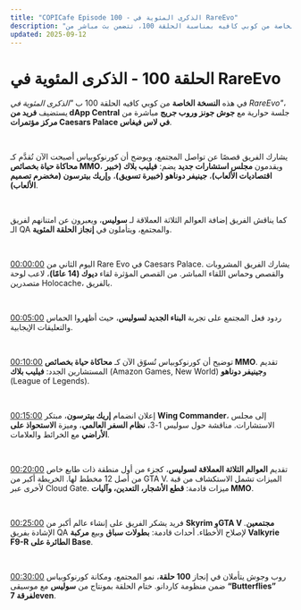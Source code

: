 ```yaml
---
title: "COPICafe Episode 100 - الذكرى المئوية في RareEvo"
description: "النسخة الخاصة من كوبي كافيه بمناسبة الحلقة 100، تتضمن بث مباشر من RareEvo، أعضاء جدد في مجلس الاستشارات، تحديثات سوليس، قصص المجتمع، وتأملات في مئة حلقة."
updated: 2025-09-12
---
```


# الحلقة 100 - <span className="text-orange-500">الذكرى المئوية في RareEvo</span>  

في هذه **النسخة الخاصة** من كوبي كافيه الحلقة 100 ب *"الذكرى المئوية في RareEvo"*، يستضيف **فريد من dApp Central** جلسة حوارية مع **جوش جونز وروب جريج** مباشرة من **مركز مؤتمرات Caesars Palace في لاس فيغاس**.  

</br>  

يشارك الفريق قصصًا عن تواصل المجتمع، ويوضح أن كورنوكوبياس أصبحت الآن تُقدَّم كـ **محاكاة حياة بخصائص MMO**، ويقدمون **مجلس استشارات جديد** يضم: **فيليب بلاك (خبير اقتصاديات الألعاب)**، **جينيفر دوناهو (خبيرة تسويق)**، و**إريك بيترسون (مخضرم تصميم الألعاب)**.  

</br>  

كما يناقش الفريق إضافة العوالم الثلاثة العملاقة لـ **سوليس**، ويعبرون عن امتنانهم لفريق الـ QA والمجتمع، ويتأملون في **إنجاز الحلقة المئوية**.  

</br>  

[00:00:00](https://youtube.com/watch?v=oLGzbM_mx2w&t=0) اليوم الثاني من Rare Evo في Caesars Palace. يشارك الفريق المشروبات والقصص وحماس اللقاء المباشر. من القصص المؤثرة لقاء **ديوك (14 عامًا)**، لاعب لوحة متصدرين Holocache، بالفريق.  

</br>  

[00:05:00](https://youtube.com/watch?v=oLGzbM_mx2w&t=300) ردود فعل المجتمع على تجربة **البناء الجديد لسوليس**، حيث أظهروا الحماس والتعليقات الإيجابية.  

</br>  

[00:10:00](https://youtube.com/watch?v=oLGzbM_mx2w&t=600) توضيح أن كورنوكوبياس تُسوّق الآن كـ **محاكاة حياة بخصائص MMO**. تقديم المستشارين الجدد: **فيليب بلاك** (Amazon Games, New World) و**جينيفر دوناهو** (League of Legends).  

</br>  

[00:15:00](https://youtube.com/watch?v=oLGzbM_mx2w&t=900) إعلان انضمام **إريك بيترسون**، مبتكر **Wing Commander**، إلى مجلس الاستشارات. مناقشة حول سوليس 1-3، **نظام السفر العالمي**، وميزة **الاستحواذ على الأراضي** مع الخرائط والعلامات.  

</br>  

[00:20:00](https://youtube.com/watch?v=oLGzbM_mx2w&t=1200) تقديم **العوالم الثلاثة العملاقة لسوليس**، كجزء من أول منطقة ذات طابع خاص من أصل 12 مخطط لها. الخريطة أكبر من GTA V. الميزات تشمل الاستكشاف من قبة لأخرى عبر Cloud Gate. ميزات قادمة: **قطع الأشجار، التعدين، وآليات MMO**.  

</br>  

[00:25:00](https://youtube.com/watch?v=oLGzbM_mx2w&t=1500) فريد يشكر الفريق على إنشاء عالم أكبر من **Skyrim وGTA V مجتمعين**. الإشادة بفريق QA لإصلاح الأخطاء. أحداث قادمة: **بطولات سباق** وبيع **مركبة Valkyrie F9-R الطائرة على Base**.  

</br>  

[00:30:00](https://youtube.com/watch?v=oLGzbM_mx2w&t=1800) روب وجوش يتأملان في إنجاز **100 حلقة**، نمو المجتمع، ومكانة كورنوكوبياس ضمن منظومة كاردانو. ختام الحلقة بمونتاج من **سوليس** مع موسيقى **“Butterflies” لفرقة 7even**.  
